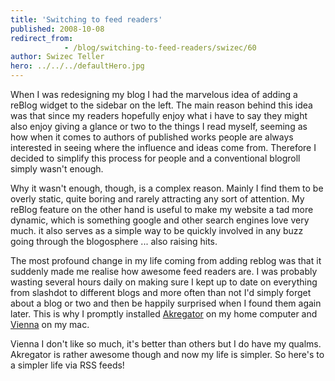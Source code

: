 ```yaml
---
title: 'Switching to feed readers'
published: 2008-10-08
redirect_from: 
            - /blog/switching-to-feed-readers/swizec/60
author: Swizec Teller
hero: ../../../defaultHero.jpg
---
```

When I was redesigning my blog I had the marvelous idea of adding a reBlog widget to the sidebar on the left. The main reason behind this idea was that since my readers hopefully enjoy what i have to say they might also enjoy giving a glance or two to the things I read myself, seeming as how when it comes to authors of published works people are always interested in seeing where the influence and ideas come from. Therefore I decided to simplify this process for people and a conventional blogroll simply wasn't enough.

Why it wasn't enough, though, is a complex reason. Mainly I find them to be overly static, quite boring and rarely attracting any sort of attention. My reBlog feature on the other hand is useful to make my website a tad more dynamic, which is something google and other search engines love very much. it also serves as a simple way to be quickly involved in any buzz going through the blogosphere ... also raising hits.

The most profound change in my life coming from adding reblog was that it suddenly made me realise how awesome feed readers are. I was probably wasting several hours daily on making sure I kept up to date on everything from slashdot to different blogs and more often than not I'd simply forget about a blog or two and then be happily surprised when I found them again later. This is why I promptly installed [Akregator](http://akregator.kde.org/) on my home computer and [Vienna](http://www.vienna-rss.org/) on my mac.

Vienna I don't like so much, it's better than others but I do have my qualms. Akregator is rather awesome though and now my life is simpler. So here's to a simpler life via RSS feeds!